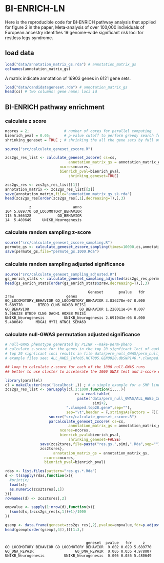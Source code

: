 # BI-ENRICH-LN

Here is the reproducible code for BI-ENRICH pathway analysis that applied for figure 2 in the paper, Meta-analysis of over 100,000 individuals of European ancestry identifies 19 genome-wide significant risk loci for restless legs syndrome. 

## load data

```r
load("data/annotation_matrix_gs.rda") # annotation_matrix_gs
colnames(annotation_matrix_gs)
```
A matrix indicate annotation of 16903 genes in 6121 gene sets.

```r
load("data/candidategeneset.rda") # annotation_matrix_gs
head(cs) # two columns: gene name; loci id
```

## BI-ENRICH pathway enrichment

### calculate z score 

```r

ncores = 2;                # number of cores for parallel computing
bienrich_pval = 0.05;      # p-value cutoff to perform greedy search for the potention multiple mixed gene sets.
shrinking_geneset = TRUE ; # shrinking the all the gene sets by full overlap, the larger one will be remove to accelerate computing 

source("src/calculate_geneset_zscore.R")

zcs2gs_res_list <- calculate_geneset_zscore( cs=cs,
				             annotation_matrix_gs = annotation_matrix_gs, 
					     ncores=ncores, 
					     bienrich_pval=bienrich_pval,
				             shrinking_geneset=TRUE)

zcs2gs_res <- zcs2gs_res_list[[1]]
annotation_matrix <- zcs2gs_res_list[[2]]
save(annotation_matrix,file="annotation_matrix_gs_sk.rda")
head(zcs2gs_res[order(zcs2gs_res[,1],decreasing=T),],3)
```
```
           z                   anno
104 5.689770 GO_LOCOMOTORY_BEHAVIOR
115 5.566328            GO_BEHAVIOR
14  5.480649     UNIKB_Neurogenesis

```
### calculate random sampling z-score

```r

source("src/calculate_geneset_zscore_sampling.R")
permute_gs <- calculate_geneset_zscore_sampling(times=10000,cs,annotation_matrix, ncores=8, bienrich_pval=0.05,shrinking_geneset=FALSE){
save(permute_gs,file="permute_gs.1000.Rda")

```

### calculate random sampling adjusted significance

```r

source("src/calculate_geneset_sampling_adjusted.R")
gs_enrich_stats <- calculate_geneset_sampling_adjusted(zcs2gs_res,permute_gs)
head(gs_enrich_stats[order(gs_enrich_stats$zraw,decreasing=T),],3)

```
```
                                      Geneset       pvalue   fdr     zraw                        genes
GO_LOCOMOTORY_BEHAVIOR GO_LOCOMOTORY_BEHAVIOR 3.036278e-07 0.000 5.689770       BTBD9 CLN6 HOXB8 MEIS1
GO_BEHAVIOR                       GO_BEHAVIOR 1.220011e-04 0.007 5.566328 BTBD9 CLN6 DACH1 HOXB8 MEIS1
UNIKB_Neurogenesis         UNIKB_Neurogenesis 2.691943e-06 0.000 5.480649      MDGA1 MYT1 NTNG1 SEMA6D

```

### calculate null-GWAS permutation adjusted significance

```r

# null-GWAS phenotype generated by PLINK --make-perm-pheno
# calculate z-score for the genes in the top 20 signficant loci of each null-GWAS runs
# top 20 signficant loci results in file data/perm_null_GWAS/perm_null_GWAS.top20genes.tar
# example files see: ALL_HWE5_Info05.HCT005.GENO020.dbSNP146.*.clumped.top20.gene

## loop to calculate z-score for each of the 1000 null-GWAS runs
## better to use cluster to accelerate the 1000 GWAS test and z-score calculation; 

library(parallel)
cl = makeCluster(rep('localhost',)) ; # a simple example for a SMP linux machine
zcs2gs_res_list <- parLapply(cl,1:1000,function(i,...){
                                cs = read.table(
			                     paste("data/perm_null_GWAS/ALL_HWE5_Info05.HCT005.GENO020.dbSNP146.",
			                            simi+2,
						    ".clumped.top20.gene",sep=""),
						    sep="\t",header = F,stringsAsFactors = F)[,2:1] ; 
			        source("src/calculate_geneset_zscore.R")
			        parcalculate_geneset_zscore( cs=cs,
				             annotation_matrix_gs = annotation_matrix_gs, 
					     ncores=ncores, 
					     bienrich_pval=bienrich_pval,
				             shrinking_geneset=FALSE)
				save(zcs2tsres,file=paste("res.gs.",simi,".Rda",sep="")) ; 
				zcs2tsres},
		              annotation_matrix_gs = annotation_matrix_gs, 
			      ncores=ncores, 
			      bienrich_pval=bienrich_pval)

rdas <- list.files(pattern="res.gs.*.Rda")
d <- t(sapply(rdas,function(x){
  #print(x)
  load(x);
  as.numeric(zcs2tsres[,1])
}))
rownames(d) <- zcs2tsres[,2]

empvalue <- sapply(1:nrow(d),function(x){
  (sum(d[x,]>zcs2gs_res[x,1])+1)/1000
})

gsemp <- data.frame(geneset=zcs2gs_res[,2],pvalue=empvalue,fdr=p.adjust(empvalue,"fdr"), rawz = zcs2gs_res[,1])
head(gsemp[order(gsemp[,4]),])[1:3,]

```

```

                                     geneset  pvalue   fdr     z
GO_LOCOMOTORY_BEHAVIOR GO_LOCOMOTORY_BEHAVIOR  0.002 0.029 5.689770
GO_DNA_REPAIR                   GO_DNA_REPAIR  0.005 0.036 4.978007
UNIKB_Neurogenesis         UNIKB_Neurogenesis  0.005 0.036 5.480649

```
